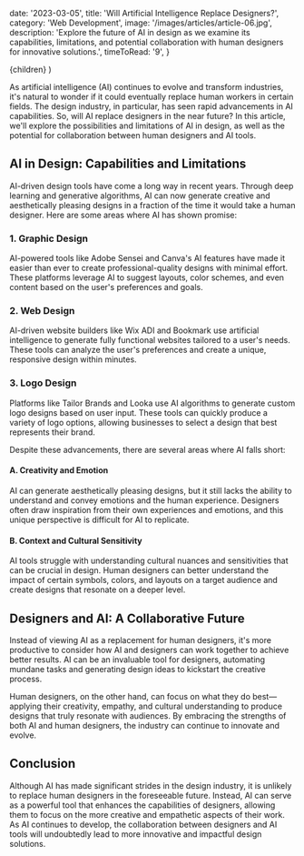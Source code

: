 
  date: '2023-03-05',
  title: 'Will Artificial Intelligence Replace Designers?',
  category: 'Web Development',
  image: '/images/articles/article-06.jpg',
  description:
    'Explore the future of AI in design as we examine its capabilities, limitations, and potential collaboration with human designers for innovative solutions.',
  timeToRead: '9',
}

  <ArticleLayout meta={meta}>{children}</ArticleLayout>
)

As artificial intelligence (AI) continues to evolve and transform industries, it's natural to wonder if it could eventually replace human workers in certain fields. The design industry, in particular, has seen rapid advancements in AI capabilities. So, will AI replace designers in the near future? In this article, we'll explore the possibilities and limitations of AI in design, as well as the potential for collaboration between human designers and AI tools.

## AI in Design: Capabilities and Limitations

AI-driven design tools have come a long way in recent years. Through deep learning and generative algorithms, AI can now generate creative and aesthetically pleasing designs in a fraction of the time it would take a human designer. Here are some areas where AI has shown promise:

### 1. Graphic Design

AI-powered tools like Adobe Sensei and Canva's AI features have made it easier than ever to create professional-quality designs with minimal effort. These platforms leverage AI to suggest layouts, color schemes, and even content based on the user's preferences and goals.

### 2. Web Design

AI-driven website builders like Wix ADI and Bookmark use artificial intelligence to generate fully functional websites tailored to a user's needs. These tools can analyze the user's preferences and create a unique, responsive design within minutes.

### 3. Logo Design

Platforms like Tailor Brands and Looka use AI algorithms to generate custom logo designs based on user input. These tools can quickly produce a variety of logo options, allowing businesses to select a design that best represents their brand.

Despite these advancements, there are several areas where AI falls short:

#### A. Creativity and Emotion

AI can generate aesthetically pleasing designs, but it still lacks the ability to understand and convey emotions and the human experience. Designers often draw inspiration from their own experiences and emotions, and this unique perspective is difficult for AI to replicate.

#### B. Context and Cultural Sensitivity

AI tools struggle with understanding cultural nuances and sensitivities that can be crucial in design. Human designers can better understand the impact of certain symbols, colors, and layouts on a target audience and create designs that resonate on a deeper level.

## Designers and AI: A Collaborative Future

Instead of viewing AI as a replacement for human designers, it's more productive to consider how AI and designers can work together to achieve better results. AI can be an invaluable tool for designers, automating mundane tasks and generating design ideas to kickstart the creative process.

Human designers, on the other hand, can focus on what they do best—applying their creativity, empathy, and cultural understanding to produce designs that truly resonate with audiences. By embracing the strengths of both AI and human designers, the industry can continue to innovate and evolve.

## Conclusion

Although AI has made significant strides in the design industry, it is unlikely to replace human designers in the foreseeable future. Instead, AI can serve as a powerful tool that enhances the capabilities of designers, allowing them to focus on the more creative and empathetic aspects of their work. As AI continues to develop, the collaboration between designers and AI tools will undoubtedly lead to more innovative and impactful design solutions.

